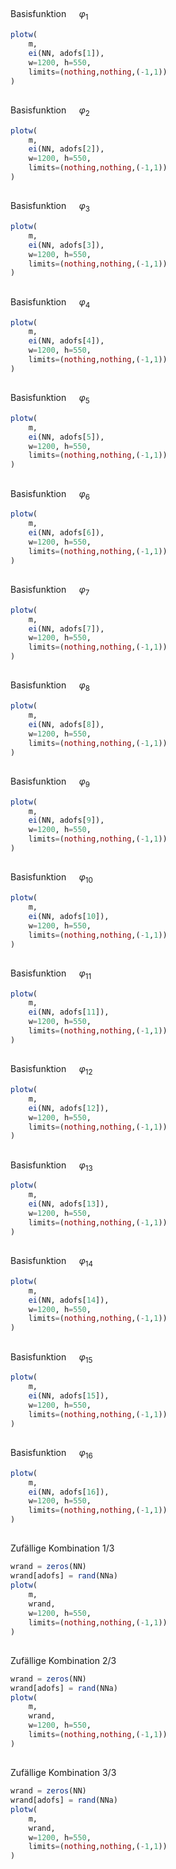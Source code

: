 ## 
Basisfunktion $\quad \varphi_{1}$
```julia
plotw(
    m, 
    ei(NN, adofs[1]), 
    w=1200, h=550,
    limits=(nothing,nothing,(-1,1))
)
```

## 
Basisfunktion $\quad \varphi_{2}$
```julia
plotw(
    m, 
    ei(NN, adofs[2]), 
    w=1200, h=550,
    limits=(nothing,nothing,(-1,1))
)
```

## 
Basisfunktion $\quad \varphi_{3}$
```julia
plotw(
    m, 
    ei(NN, adofs[3]), 
    w=1200, h=550,
    limits=(nothing,nothing,(-1,1))
)
```

## 
Basisfunktion $\quad \varphi_{4}$
```julia
plotw(
    m, 
    ei(NN, adofs[4]), 
    w=1200, h=550,
    limits=(nothing,nothing,(-1,1))
)
```

## 
Basisfunktion $\quad \varphi_{5}$
```julia
plotw(
    m, 
    ei(NN, adofs[5]), 
    w=1200, h=550,
    limits=(nothing,nothing,(-1,1))
)
```

## 
Basisfunktion $\quad \varphi_{6}$
```julia
plotw(
    m, 
    ei(NN, adofs[6]), 
    w=1200, h=550,
    limits=(nothing,nothing,(-1,1))
)
```

## 
Basisfunktion $\quad \varphi_{7}$
```julia
plotw(
    m, 
    ei(NN, adofs[7]), 
    w=1200, h=550,
    limits=(nothing,nothing,(-1,1))
)
```

## 
Basisfunktion $\quad \varphi_{8}$
```julia
plotw(
    m, 
    ei(NN, adofs[8]), 
    w=1200, h=550,
    limits=(nothing,nothing,(-1,1))
)
```

## 
Basisfunktion $\quad \varphi_{9}$
```julia
plotw(
    m, 
    ei(NN, adofs[9]), 
    w=1200, h=550,
    limits=(nothing,nothing,(-1,1))
)
```

## 
Basisfunktion $\quad \varphi_{10}$
```julia
plotw(
    m, 
    ei(NN, adofs[10]), 
    w=1200, h=550,
    limits=(nothing,nothing,(-1,1))
)
```

## 
Basisfunktion $\quad \varphi_{11}$
```julia
plotw(
    m, 
    ei(NN, adofs[11]), 
    w=1200, h=550,
    limits=(nothing,nothing,(-1,1))
)
```

## 
Basisfunktion $\quad \varphi_{12}$
```julia
plotw(
    m, 
    ei(NN, adofs[12]), 
    w=1200, h=550,
    limits=(nothing,nothing,(-1,1))
)
```

## 
Basisfunktion $\quad \varphi_{13}$
```julia
plotw(
    m, 
    ei(NN, adofs[13]), 
    w=1200, h=550,
    limits=(nothing,nothing,(-1,1))
)
```

## 
Basisfunktion $\quad \varphi_{14}$
```julia
plotw(
    m, 
    ei(NN, adofs[14]), 
    w=1200, h=550,
    limits=(nothing,nothing,(-1,1))
)
```

## 
Basisfunktion $\quad \varphi_{15}$
```julia
plotw(
    m, 
    ei(NN, adofs[15]), 
    w=1200, h=550,
    limits=(nothing,nothing,(-1,1))
)
```

## 
Basisfunktion $\quad \varphi_{16}$
```julia
plotw(
    m, 
    ei(NN, adofs[16]), 
    w=1200, h=550,
    limits=(nothing,nothing,(-1,1))
)
```

## 
Zufällige Kombination 1/3
```julia
wrand = zeros(NN)
wrand[adofs] = rand(NNa)
plotw(
    m, 
    wrand, 
    w=1200, h=550,
    limits=(nothing,nothing,(-1,1))
)
```

## 
Zufällige Kombination 2/3
```julia
wrand = zeros(NN)
wrand[adofs] = rand(NNa)
plotw(
    m, 
    wrand, 
    w=1200, h=550,
    limits=(nothing,nothing,(-1,1))
)
```

## 
Zufällige Kombination 3/3
```julia
wrand = zeros(NN)
wrand[adofs] = rand(NNa)
plotw(
    m, 
    wrand, 
    w=1200, h=550,
    limits=(nothing,nothing,(-1,1))
)
```

